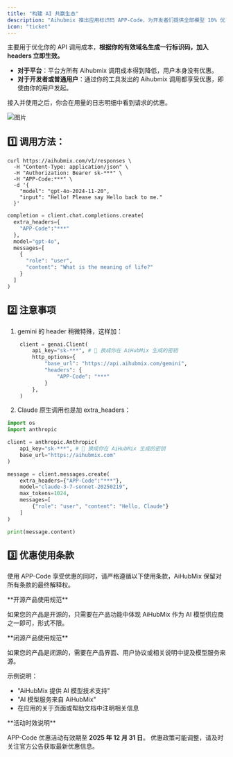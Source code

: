 ```yaml
---
title: "构建 AI 共赢生态"
description: "Aihubmix 推出应用标识码 APP-Code，为开发者们提供全部模型 10% 优惠。"
icon: "ticket"
---
```


主要用于优化你的 API 调用成本，**根据你的有效域名生成一行标识码，加入 headers 立即生效。**

- **对于平台**：平台方所有 Aihubmix 调用成本得到降低，用户本身没有优惠。
- **对于开发者或普通用户**：通过你的工具发出的 Aihubmix 调用都享受优惠，即使由你的用户发起。

接入并使用之后，你会在用量的日志明细中看到请求的优惠。

![图片](../../public/en/app-code.png)

## 1️⃣ 调用方法：

<CodeGroup>

```shell Curl 方式
curl https://aihubmix.com/v1/responses \       
  -H "Content-Type: application/json" \
  -H "Authorization: Bearer sk-***" \
  -H "APP-Code:***" \
  -d '{
    "model": "gpt-4o-2024-11-20",
    "input": "Hello! Please say Hello back to me."
  }'
```


```py Openai sdk 方式
completion = client.chat.completions.create(
  extra_headers={
    "APP-Code":"***"
  },
  model="gpt-4o",
  messages=[
    {
      "role": "user",
      "content": "What is the meaning of life?"
    }
  ]
)
```

</CodeGroup>

## 2️⃣ 注意事项

1. gemini 的 header 稍微特殊，这样加：

```py Python
    client = genai.Client(
        api_key="sk-***", # 🔑 换成你在 AiHubMix 生成的密钥
        http_options={
            "base_url": "https://api.aihubmix.com/gemini",
            "headers": {
                "APP-Code": "***"
            }
        },
    )
```

2. Claude 原生调用也是加 extra_headers：

```py Python
import os
import anthropic

client = anthropic.Anthropic(
    api_key="sk-***", # 🔑 换成你在 AiHubMix 生成的密钥
    base_url="https://aihubmix.com"
)

message = client.messages.create(
    extra_headers={"APP-Code":"***"},
    model="claude-3-7-sonnet-20250219",
    max_tokens=1024,
    messages=[
        {"role": "user", "content": "Hello, Claude"}
    ]
)

print(message.content) 
```

## 3️⃣ 优惠使用条款

使用 APP-Code 享受优惠的同时，请严格遵循以下使用条款，AiHubMix 保留对所有条款的最终解释权。

<Note>
  **开源产品使用规范**

  如果您的产品是开源的，只需要在产品功能中体现 AiHubMix 作为 AI 模型供应商之一即可，形式不限。
</Note>

<Note>
  **闭源产品使用规范**

  如果您的产品是闭源的，需要在产品界面、用户协议或相关说明中提及模型服务来源。

  示例说明：

  - "AiHubMix 提供 AI 模型技术支持"
  - "AI 模型服务来自 AiHubMix"
  - 在应用的关于页面或帮助文档中注明相关信息
</Note>

<Note>
  **活动时效说明**

  APP-Code 优惠活动有效期至 **2025 年 12 月 31 日**。
  优惠政策可能调整，请及时关注官方公告获取最新优惠信息。
</Note>